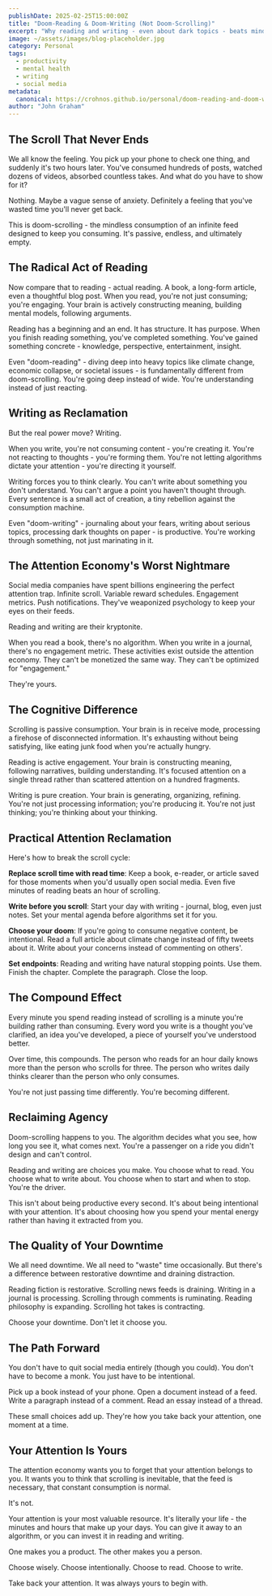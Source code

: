 ```yaml
---
publishDate: 2025-02-25T15:00:00Z
title: "Doom-Reading & Doom-Writing (Not Doom-Scrolling)"
excerpt: "Why reading and writing - even about dark topics - beats mindless scrolling every time. It's time to take back our attention."
image: ~/assets/images/blog-placeholder.jpg
category: Personal
tags:
  - productivity
  - mental health
  - writing
  - social media
metadata:
  canonical: https://crohnos.github.io/personal/doom-reading-and-doom-writing
author: "John Graham"
---
```


## The Scroll That Never Ends

We all know the feeling. You pick up your phone to check one thing, and suddenly it's two hours later. You've consumed hundreds of posts, watched dozens of videos, absorbed countless takes. And what do you have to show for it? 

Nothing. Maybe a vague sense of anxiety. Definitely a feeling that you've wasted time you'll never get back.

This is doom-scrolling - the mindless consumption of an infinite feed designed to keep you consuming. It's passive, endless, and ultimately empty.

## The Radical Act of Reading

Now compare that to reading - actual reading. A book, a long-form article, even a thoughtful blog post. When you read, you're not just consuming; you're engaging. Your brain is actively constructing meaning, building mental models, following arguments.

Reading has a beginning and an end. It has structure. It has purpose. When you finish reading something, you've completed something. You've gained something concrete - knowledge, perspective, entertainment, insight.

Even "doom-reading" - diving deep into heavy topics like climate change, economic collapse, or societal issues - is fundamentally different from doom-scrolling. You're going deep instead of wide. You're understanding instead of just reacting.

## Writing as Reclamation

But the real power move? Writing.

When you write, you're not consuming content - you're creating it. You're not reacting to thoughts - you're forming them. You're not letting algorithms dictate your attention - you're directing it yourself.

Writing forces you to think clearly. You can't write about something you don't understand. You can't argue a point you haven't thought through. Every sentence is a small act of creation, a tiny rebellion against the consumption machine.

Even "doom-writing" - journaling about your fears, writing about serious topics, processing dark thoughts on paper - is productive. You're working through something, not just marinating in it.

## The Attention Economy's Worst Nightmare

Social media companies have spent billions engineering the perfect attention trap. Infinite scroll. Variable reward schedules. Engagement metrics. Push notifications. They've weaponized psychology to keep your eyes on their feeds.

Reading and writing are their kryptonite.

When you read a book, there's no algorithm. When you write in a journal, there's no engagement metric. These activities exist outside the attention economy. They can't be monetized the same way. They can't be optimized for "engagement."

They're yours.

## The Cognitive Difference

Scrolling is passive consumption. Your brain is in receive mode, processing a firehose of disconnected information. It's exhausting without being satisfying, like eating junk food when you're actually hungry.

Reading is active engagement. Your brain is constructing meaning, following narratives, building understanding. It's focused attention on a single thread rather than scattered attention on a hundred fragments.

Writing is pure creation. Your brain is generating, organizing, refining. You're not just processing information; you're producing it. You're not just thinking; you're thinking about your thinking.

## Practical Attention Reclamation

Here's how to break the scroll cycle:

**Replace scroll time with read time**: Keep a book, e-reader, or article saved for those moments when you'd usually open social media. Even five minutes of reading beats an hour of scrolling.

**Write before you scroll**: Start your day with writing - journal, blog, even just notes. Set your mental agenda before algorithms set it for you.

**Choose your doom**: If you're going to consume negative content, be intentional. Read a full article about climate change instead of fifty tweets about it. Write about your concerns instead of commenting on others'.

**Set endpoints**: Reading and writing have natural stopping points. Use them. Finish the chapter. Complete the paragraph. Close the loop.

## The Compound Effect

Every minute you spend reading instead of scrolling is a minute you're building rather than consuming. Every word you write is a thought you've clarified, an idea you've developed, a piece of yourself you've understood better.

Over time, this compounds. The person who reads for an hour daily knows more than the person who scrolls for three. The person who writes daily thinks clearer than the person who only consumes.

You're not just passing time differently. You're becoming different.

## Reclaiming Agency

Doom-scrolling happens to you. The algorithm decides what you see, how long you see it, what comes next. You're a passenger on a ride you didn't design and can't control.

Reading and writing are choices you make. You choose what to read. You choose what to write about. You choose when to start and when to stop. You're the driver.

This isn't about being productive every second. It's about being intentional with your attention. It's about choosing how you spend your mental energy rather than having it extracted from you.

## The Quality of Your Downtime

We all need downtime. We all need to "waste" time occasionally. But there's a difference between restorative downtime and draining distraction.

Reading fiction is restorative. Scrolling news feeds is draining.
Writing in a journal is processing. Scrolling through comments is ruminating.
Reading philosophy is expanding. Scrolling hot takes is contracting.

Choose your downtime. Don't let it choose you.

## The Path Forward

You don't have to quit social media entirely (though you could). You don't have to become a monk. You just have to be intentional.

Pick up a book instead of your phone. Open a document instead of a feed. Write a paragraph instead of a comment. Read an essay instead of a thread.

These small choices add up. They're how you take back your attention, one moment at a time.

## Your Attention Is Yours

The attention economy wants you to forget that your attention belongs to you. It wants you to think that scrolling is inevitable, that the feed is necessary, that constant consumption is normal.

It's not.

Your attention is your most valuable resource. It's literally your life - the minutes and hours that make up your days. You can give it away to an algorithm, or you can invest it in reading and writing.

One makes you a product. The other makes you a person.

Choose wisely. Choose intentionally. Choose to read. Choose to write.

Take back your attention. It was always yours to begin with.